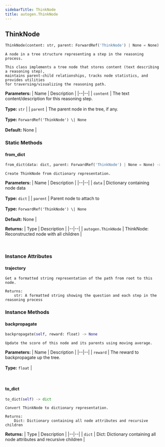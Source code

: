 ```yaml
---
sidebarTitle: ThinkNode
title: autogen.ThinkNode
---
```

<h2 id="autogen.ThinkNode" class="doc doc-heading">
    <code class="doc-symbol doc-symbol-heading doc-symbol-class"></code>
    <span class="doc doc-object-name doc-class-name">ThinkNode</span>
    <a href="#autogen.ThinkNode" class="headerlink" title="Permanent link"></a>
</h2>

```python
ThinkNode(content: str, parent: ForwardRef('ThinkNode') | None = None)
```

    A node in a tree structure representing a step in the reasoning process.
    
    This class implements a tree node that stores content (text describing a reasoning step),
    maintains parent-child relationships, tracks node statistics, and provides utilities
    for traversing/visualizing the reasoning path.

<b>Parameters:</b>
| Name | Description |
|--|--|
| `content` | The text content/description for this reasoning step.<br/><br/>**Type:** `str` |
| `parent` | The parent node in the tree, if any.<br/><br/>**Type:** `ForwardRef('ThinkNode') \| None`<br/><br/>**Default:** None |

### Static Methods

<code class="doc-symbol doc-symbol-heading doc-symbol-method"></code>
#### from_dict
<a href="#autogen.ThinkNode.from_dict" class="headerlink" title="Permanent link"></a>

```python
from_dict(data: dict, parent: ForwardRef('ThinkNode') | None = None) -> autogen.ThinkNode
```

    Create ThinkNode from dictionary representation.

<b>Parameters:</b>
| Name | Description |
|--|--|
| `data` | Dictionary containing node data<br/><br/>**Type:** `dict` |
| `parent` | Parent node to attach to<br/><br/>**Type:** `ForwardRef('ThinkNode') \| None`<br/><br/>**Default:** None |

<b>Returns:</b>
| Type | Description |
|--|--|
| `autogen.ThinkNode` | ThinkNode: Reconstructed node with all children |

<br />

### Instance Attributes

<code class="doc-symbol doc-symbol-heading doc-symbol-attribute"></code>
#### trajectory
<a href="#autogen.ThinkNode.trajectory" class="headerlink" title="Permanent link"></a>

    Get a formatted string representation of the path from root to this node.
    
    Returns:
        str: A formatted string showing the question and each step in the reasoning process

### Instance Methods

<code class="doc-symbol doc-symbol-heading doc-symbol-method"></code>
#### backpropagate
<a href="#autogen.ThinkNode.backpropagate" class="headerlink" title="Permanent link"></a>

```python
backpropagate(self, reward: float) -> None
```

    Update the score of this node and its parents using moving average.

<b>Parameters:</b>
| Name | Description |
|--|--|
| `reward` | The reward to backpropagate up the tree.<br/><br/>**Type:** `float` |

<br />

<code class="doc-symbol doc-symbol-heading doc-symbol-method"></code>
#### to_dict
<a href="#autogen.ThinkNode.to_dict" class="headerlink" title="Permanent link"></a>

```python
to_dict(self) -> dict
```

    Convert ThinkNode to dictionary representation.
    
    Returns:
        Dict: Dictionary containing all node attributes and recursive children

<b>Returns:</b>
| Type | Description |
|--|--|
| `dict` | Dict: Dictionary containing all node attributes and recursive children |

<br />